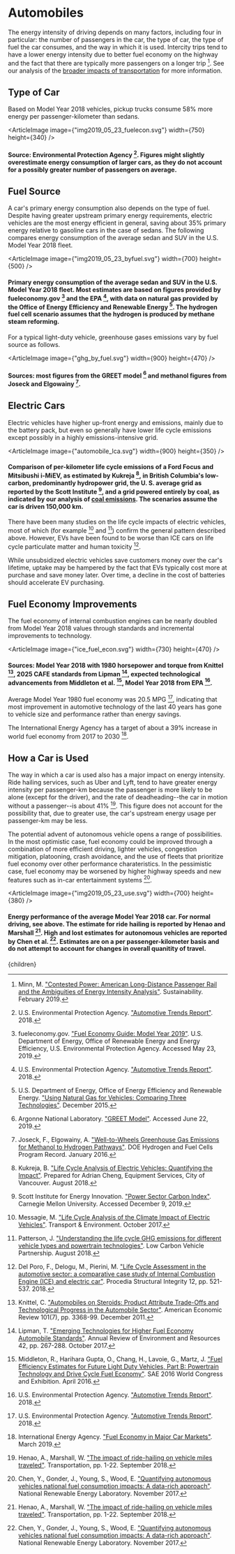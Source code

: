 



# Automobiles

The energy intensity of driving depends on many factors, including four in particular: the number of passengers in the car, the type of car, the type of fuel the car consumes, and the way in which it is used. Intercity trips tend to have a lower energy intensity due to better fuel economy on the highway and the fact that there are typically more passengers on a longer trip [^18]. See our analysis of the [broader impacts of transportation](http://urbancruiseship.org/solution/cities/cities_transportation) for more information.

## Type of Car
Based on Model Year 2018 vehicles, pickup trucks consume 58% more energy per passenger-kilometer than sedans.

<ArticleImage image={"img2019_05_23_fuelecon.svg"} width={750} height={340} />
#### Source: Environmental Protection Agency [^24]. Figures might slightly overestimate energy consumption of larger cars, as they do not account for a possibly greater number of passengers on average.

## Fuel Source
A car's primary energy consumption also depends on the type of fuel. Despite having greater upstream primary energy requirements, electric vehicles are the most energy efficient in general, saving about 35% primary energy relative to gasoline cars in the case of sedans. The following compares energy consumption of the average sedan and SUV in the U.S. Model Year 2018 fleet.

<ArticleImage image={"img2019_05_23_byfuel.svg"} width={700} height={500} />
#### Primary energy consumption of the average sedan and SUV in the U.S. Model Year 2018 fleet. Most estimates are based on figures provided by fueleconomy.gov [^6] and the EPA [^24], with data on natural gas provided by the Office of Energy Efficiency and Renewable Energy [^23]. The hydrogen fuel cell scenario assumes that the hydrogen is produced by methane steam reforming.

For a typical light-duty vehicle, greenhouse gases emissions vary by fuel source as follows.

<ArticleImage image={"ghg_by_fuel.svg"} width={900} height={470} />
#### Sources: most figures from the GREET model [^1] and methanol figures from Joseck and Elgowainy [^10].

## Electric Cars
Electric vehicles have higher up-front energy and emissions, mainly due to the battery pack, but even so generally have lower life cycle emissions except possibly in a highly emissions-intensive grid.

<ArticleImage image={"automobile_lca.svg"} width={900} height={350} />
#### Comparison of per-kilometer life cycle emissions of a Ford Focus and Mitsibushi i-MiEV, as estimated by Kukreja [^12], in British Columbia's low-carbon, predominantly hydropower grid, the U. S. average grid as reported by the Scott Institute [^21], and a grid powered entirely by coal, as indicated by our analysis of [coal emissions](http://urbancruiseship.org/solution/energy/coal). The scenarios assume the car is driven 150,000 km.

There have been many studies on the life cycle impacts of electric vehicles, most of which (for example [^16] and [^19]) confirm the general pattern described above. However, EVs have been found to be worse than ICE cars on life cycle particulate matter and human toxicity [^4].

While unsubsidized electric vehicles save customers money over the car's lifetime, uptake may be hampered by the fact that EVs typically cost more at purchase and save money later. Over time, a decline in the cost of batteries should accelerate EV purchasing.

<InstituteGreaterUpFrontIncentivesSolution />

## Fuel Economy Improvements
The fuel economy of internal combustion engines can be nearly doubled from Model Year 2018 values through standards and incremental improvements to technology.

<ArticleImage image={"ice_fuel_econ.svg"} width={730} height={470} />
#### Sources: Model Year 2018 with 1980 horsepower and torque from Knittel [^11], 2025 CAFE standards from Lipman [^13], expected technological advancements from Middleton et al. [^17], Model Year 2018 from EPA [^24].

Average Model Year 1980 fuel economy was 20.5 MPG [^24], indicating that most improvement in automotive technology of the last 40 years has gone to vehicle size and performance rather than energy savings.

The International Energy Agency has a target of about a 39% increase in world fuel economy from 2017 to 2030 [^9].

<HigherCafeStandardsSolution />
<EndCafeExemptionForSUVsSolution />

## How a Car is Used
The way in which a car is used also has a major impact on energy intensity. Ride hailing services, such as Uber and Lyft, tend to have greater energy intensity per passenger-km because the passenger is more likely to be alone (except for the driver), and the rate of deadheading--the car in motion without a passenger--is about 41% [^8]. This figure does not account for the possibility that, due to greater use, the car's upstream energy usage per passenger-km may be less.

The potential advent of autonomous vehicle opens a range of possibilities. In the most optimistic case, fuel economy could be improved through a combination of more efficient driving, lighter vehicles, congestion mitigation, platooning, crash avoidance, and the use of fleets that prioritize fuel economy over other performance charateristics. In the pessimistic case, fuel economy may be worsened by higher highway speeds and new features such as in-car entertainment systems [^3].

<ArticleImage image={"img2019_05_23_use.svg"} width={700} height={380} />
#### Energy performance of the average Model Year 2018 car. For normal driving, see above. The estimate for ride hailing is reported by Henao and Marshall [^8]. High and lost estimates for autonomous vehicles are reported by Chen et al. [^3]. Estimates are on a per passenger-kilometer basis and do not attempt to account for changes in overall quanitity of travel.





















[^1]: Argonne National Laboratory. ["GREET Model"](https://greet.es.anl.gov/). Accessed June 22, 2019.

[^2]: Balali, Y., Stegen, S. ["Review of energy storage systems for vehicles based on technology, environmental impacts, and costs"](https://www.sciencedirect.com/science/article/pii/S1364032120304755). Renewable and Sustainable Energy Reviews 135: 110185. January 2021.

[^3]: Chen, Y., Gonder, J., Young, S., Wood, E. ["Quantifying autonomous vehicles national fuel consumption impacts: A data-rich approach"](https://www.osti.gov/biblio/1409303). National Renewable Energy Laboratory. November 2017.

[^4]: Del Poro, F., Delogu, M., Pierini, M. ["Life Cycle Assessment in the automotive sector: a comparative case study of Internal Combustion Engine (ICE) and electric car"](https://www.sciencedirect.com/science/article/pii/S2452321618301690). Procedia Structural Integrity 12, pp. 521-537. 2018.

[^5]: Edmunds. ["Electric Vehicle Tax Credits: What You Need to Know"](https://www.edmunds.com/fuel-economy/the-ins-and-outs-of-electric-vehicle-tax-credits.html). April 2021.

[^6]: fueleconomy.gov. ["Fuel Economy Guide: Model Year 2019"](https://www.fueleconomy.gov/feg/pdfs/guides/FEG2019.pdf). U.S. Department of Energy, Office of Renewable Energy and Energy Efficiency, U.S. Environmental Protection Agency. Accessed May 23, 2019.

[^7]: Harto, C. ["Electric Vehicle Ownership Costs: Today's Electric Vehicles Offer Big Savings for Consumers"](https://advocacy.consumerreports.org/wp-content/uploads/2020/10/EV-Ownership-Cost-Final-Report-1.pdf). Consumer Reports. October 2020.

[^8]: Henao, A., Marshall, W. ["The impact of ride-hailing on vehicle miles traveled"](https://doi.org/10.1007/s11116-018-9923-2). Transportation, pp. 1-22. September 2018.

[^9]: International Energy Agency. ["Fuel Economy in Major Car Markets"](https://www.iea.org/reports/fuel-economy-in-major-car-markets). March 2019.

[^10]: Joseck, F., Elgowainy, A. ["Well-to-Wheels Greenhouse Gas Emissions for Methanol to Hydrogen Pathways"](https://www.hydrogen.energy.gov/pdfs/16001_wtw_ghg_methanol_h2_pathways.pdf). DOE Hydrogen and Fuel Cells Program Record. January 2016.

[^11]: Knittel, C. ["Automobiles on Steroids: Product Attribute Trade-Offs and Technological Progress in the Automobile Sector"](https://www.aeaweb.org/articles?id=10.1257/aer.101.7.3368). American Economic Review 101(7), pp. 3368-99. December 2011.

[^12]: Kukreja, B. ["Life Cycle Analysis of Electric Vehicles: Quantifying the Impact"](https://sustain.ubc.ca/sites/default/files/2018-63%20Lifecycle%20Analysis%20of%20Electric%20Vehicles_Kukreja.pdf). Prepared for Adrian Cheng, Equipment Services, City of Vancouver. August 2018.

[^13]: Lipman, T. ["Emerging Technologies for Higher Fuel Economy Automobile Standards"](https://www.annualreviews.org/doi/abs/10.1146/annurev-environ-110615-085844). Annual Review of Environment and Resources 42, pp. 267-288. October 2017.

[^14]: Lorentzen, E., Haugneland, P., Bu, C., Hauge, E. ["Charging infrastructure experiences in Norway - the worlds most advanced EV market"](https://elbil.no/wp-content/uploads/2016/08/EVS30-Charging-infrastrucure-experiences-in-Norway-paper.pdf). EVS30 Symposium, Stuttgart, Germany. October 9-11, 2017.

[^15]: Mersky, A. C., Sprei, F., Samaras, C., Qian, Z. ["Effectiveness of incentives on electric vehicle adoption in Norway"](https://www.sciencedirect.com/science/article/abs/pii/S1361920916000407). Transportation Research Part D: Transport and Environment 46, pp. 56-68. July 2016.

[^16]: Messagie, M. ["Life Cycle Analysis of the Climate Impact of Electric Vehicles"](https://www.transportenvironment.org/publications/electric-vehicle-life-cycle-analysis-and-raw-material-availability). Transport & Environment. October 2017.

[^17]: Middleton, R., Harihara Gupta, O., Chang, H., Lavoie, G., Martz, J. ["Fuel Efficiency Estimates for Future Light Duty Vehicles, Part B: Powertrain Technology and Drive Cycle Fuel Economy"](https://www.sae.org/publications/technical-papers/content/2016-01-0905/). SAE 2016 World Congress and Exhibition. April 2016.

[^18]: Minn, M. ["Contested Power: American Long-Distance Passenger Rail and the Ambiguities of Energy Intensity Analysis"](https://www.mdpi.com/2071-1050/11/4/1200/pdf). Sustainability. February 2019.

[^19]: Patterson, J. ["Understanding the life cycle GHG emissions for different vehicle types and powertrain technologies"](https://www.lowcvp.org.uk/assets/reports/LowCVP-LCA_Study-Final_Report.pdf). Low Carbon Vehicle Partnership. August 2018.

[^20]: Road Traffic Information Council. ["Bilsalget i desember og hele 2020 (Car sales in December and throughout 2020)"](https://ofv.no/bilsalget/bilsalget-i-desember-2020). In Norwegian. Accessed May 5, 2021.

[^21]: Scott Institute for Energy Innovation. ["Power Sector Carbon Index"](https://emissionsindex.org/). Carnegie Mellon University. Accessed December 9, 2019.

[^22]: Tulumba, C. ["Automotive Sales Data & Statistics"](https://www.goodcarbadcar.net/usa-auto-industry-total-sales-figures/). Good Car, Bad Car. Accessed May 5, 2021.

[^23]: U.S. Department of Energy, Office of Energy Efficiency and Renewable Energy. ["Using Natural Gas for Vehicles: Comparing Three Technologies"](https://www.nrel.gov/docs/fy16osti/64267.pdf). December 2015.

[^24]: U.S. Environmental Protection Agency. ["Automotive Trends Report"](https://www.epa.gov/automotive-trends/download-automotive-trends-report). 2018.

  <Article 
    focusAreaUrl={focusAreaUrl} 
    hierarchy={hierarchy} 
    site={site}
  >
    {children}
  </Article>